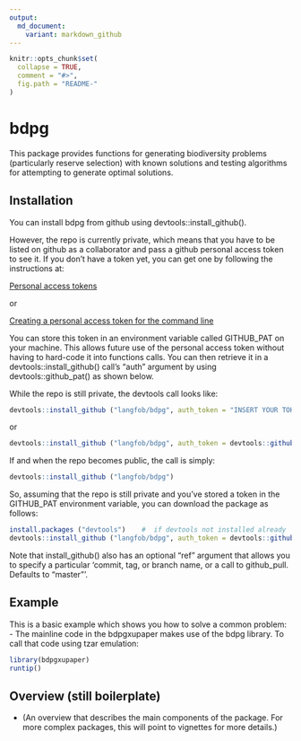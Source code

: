 ```yaml
---
output:
  md_document:
    variant: markdown_github
---
```


<!-- README.md is generated from README.Rmd. Please edit that file -->

```r
knitr::opts_chunk$set(
  collapse = TRUE,
  comment = "#>",
  fig.path = "README-"
)
```
# bdpg

This package provides functions for generating biodiversity 
problems (particularly reserve selection) with known solutions and 
testing algorithms for attempting to generate optimal solutions.

## Installation  
You can install bdpg from github using devtools::install_github().  

However, 
the repo is currently private, which means that you have to be listed on github 
as a collaborator and pass a github personal access token to see it. 
If you don't have a token yet, you can get one by following the instructions at:  

[Personal access tokens](https://github.com/settings/tokens)  

or  

[Creating a personal access token for the command line](https://help.github.com/articles/creating-a-personal-access-token-for-the-command-line/)  

You can store this token in an environment variable called GITHUB_PAT on your 
machine.  This allows future use of the personal access token without having 
to hard-code it into functions calls. 
You can then retrieve it in a devtools::install_github() call's "auth" argument 
by using devtools::github_pat() as shown below.  

While the repo is still private, the devtools call looks like:  
```R
devtools::install_github ("langfob/bdpg", auth_token = "INSERT YOUR TOKEN STRING HERE")
```
or
```R
devtools::install_github ("langfob/bdpg", auth_token = devtools::github_pat())
```
If and when the repo becomes public, the call is simply:
```R
devtools::install_github ("langfob/bdpg")
```

So, assuming that the repo is still private and you've stored a token in the 
GITHUB_PAT environment variable, you can download the package as follows:  
```R
install.packages ("devtools")    #  if devtools not installed already
devtools::install_github ("langfob/bdpg", auth_token = devtools::github_pat())
```

Note that install_github() also has an optional "ref" argument that allows 
you to specify a particular 'commit, tag, or branch name, or a call to github_pull. Defaults to "master"'.  

## Example
This is a basic example which shows you how to solve a common problem:  
- The mainline code in the bdpgxupaper makes use of the bdpg library.  To call 
that code using tzar emulation:
```R
library(bdpgxupaper)
runtip()
```

## Overview  (still boilerplate)
- (An overview that describes the main components of the package. For more complex packages, this will point to vignettes for more details.)   

